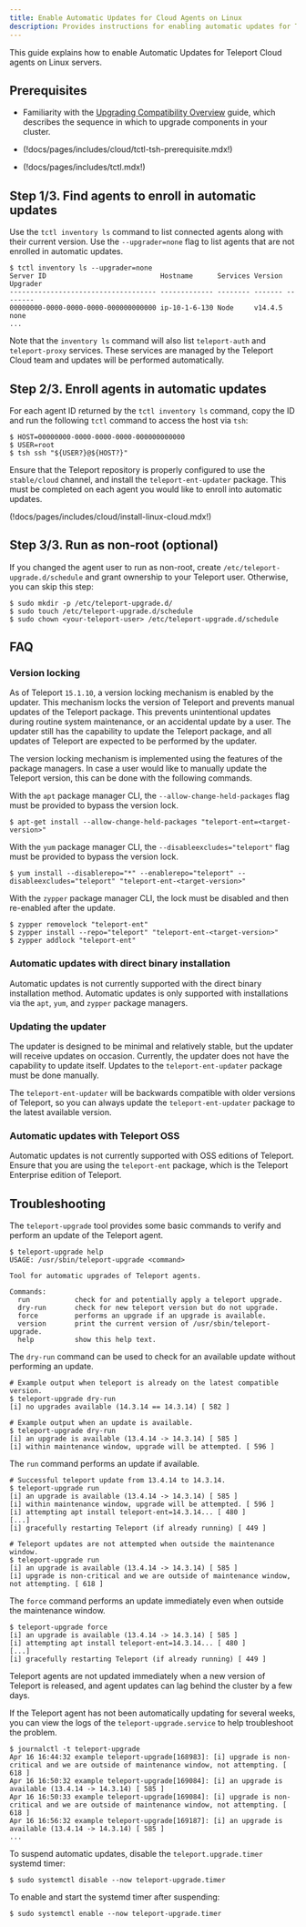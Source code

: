 ```yaml
---
title: Enable Automatic Updates for Cloud Agents on Linux
description: Provides instructions for enabling automatic updates for Teleport Cloud agents that run on Linux servers. 
---
```


This guide explains how to enable Automatic Updates for Teleport Cloud agents on
Linux servers.

## Prerequisites

- Familiarity with the [Upgrading Compatibility Overview](./overview.mdx) guide,
  which describes the sequence in which to upgrade components in your cluster.

- (!docs/pages/includes/cloud/tctl-tsh-prerequisite.mdx!)

- (!docs/pages/includes/tctl.mdx!)


## Step 1/3. Find agents to enroll in automatic updates

Use the `tctl inventory ls` command to list connected agents along with their current
version. Use the `--upgrader=none` flag to list agents that are not enrolled in automatic
updates.


```code
$ tctl inventory ls --upgrader=none
Server ID                            Hostname      Services Version Upgrader
------------------------------------ ------------- -------- ------- --------
00000000-0000-0000-0000-000000000000 ip-10-1-6-130 Node     v14.4.5 none
...
```

Note that the `inventory ls` command will also list `teleport-auth` and `teleport-proxy`
services. These services are managed by the Teleport Cloud team and updates will
be performed automatically.

## Step 2/3. Enroll agents in automatic updates

For each agent ID returned by the `tctl inventory ls` command, copy the ID and
run the following `tctl` command to access the host via `tsh`:

```code
$ HOST=00000000-0000-0000-0000-000000000000
$ USER=root
$ tsh ssh "${USER?}@${HOST?}"
```

Ensure that the Teleport repository is properly configured to use the `stable/cloud`
channel, and install the `teleport-ent-updater` package. This must be completed on
each agent you would like to enroll into automatic updates.

(!docs/pages/includes/cloud/install-linux-cloud.mdx!)

## Step 3/3. Run as non-root (optional)

If you changed the agent user to run as non-root, create `/etc/teleport-upgrade.d/schedule`
and grant ownership to your Teleport user. Otherwise, you can skip this step:

```code
$ sudo mkdir -p /etc/teleport-upgrade.d/
$ sudo touch /etc/teleport-upgrade.d/schedule
$ sudo chown <your-teleport-user> /etc/teleport-upgrade.d/schedule
```

## FAQ

### Version locking

As of Teleport `15.1.10`, a version locking mechanism is enabled by the updater.
This mechanism locks the version of Teleport and prevents manual updates of the Teleport
package. This prevents unintentional updates during routine system maintenance, or
an accidental update by a user. The updater still has the capability to update the
Teleport package, and all updates of Teleport are expected to be performed by the
updater.

The version locking mechanism is implemented using the features of the package managers.
In case a user would like to manually update the Teleport version, this can be done
with the following commands.

With the `apt` package manager CLI, the `--allow-change-held-packages` flag must be provided
to bypass the version lock.
```code
$ apt-get install --allow-change-held-packages "teleport-ent=<target-version>"
```

With the `yum` package manager CLI, the `--disableexcludes="teleport"` flag must be provided
to bypass the version lock.
```code
$ yum install --disablerepo="*" --enablerepo="teleport" --disableexcludes="teleport" "teleport-ent-<target-version>"
```

With the `zypper` package manager CLI, the lock must be disabled and then re-enabled
after the update.
```code
$ zypper removelock "teleport-ent"
$ zypper install --repo="teleport" "teleport-ent-<target-version>"
$ zypper addlock "teleport-ent"
```

### Automatic updates with direct binary installation

Automatic updates is not currently supported with the direct binary installation method.
Automatic updates is only supported with installations via the `apt`, `yum`, and
`zypper` package managers.

### Updating the updater

The updater is designed to be minimal and relatively stable, but the updater will
receive updates on occasion. Currently, the updater does not have the capability
to update itself. Updates to the `teleport-ent-updater` package must be done manually.

The `teleport-ent-updater` will be backwards compatible with older versions of Teleport,
so you can always update the `teleport-ent-updater` package to the latest available
version.

### Automatic updates with Teleport OSS

Automatic updates is not currently supported with OSS editions of Teleport. Ensure
that you are using the `teleport-ent` package, which is the Teleport Enterprise edition
of Teleport.

## Troubleshooting

The `teleport-upgrade` tool provides some basic commands to verify and perform an
update of the Teleport agent.

```code
$ teleport-upgrade help
USAGE: /usr/sbin/teleport-upgrade <command>

Tool for automatic upgrades of Teleport agents.

Commands:
  run           check for and potentially apply a teleport upgrade.
  dry-run       check for new teleport version but do not upgrade.
  force         performs an upgrade if an upgrade is available.
  version       print the current version of /usr/sbin/teleport-upgrade.
  help          show this help text.
```

The `dry-run` command can be used to check for an available update without performing
an update.
```code
# Example output when teleport is already on the latest compatible version.
$ teleport-upgrade dry-run
[i] no upgrades available (14.3.14 == 14.3.14) [ 582 ]

# Example output when an update is available.
$ teleport-upgrade dry-run
[i] an upgrade is available (13.4.14 -> 14.3.14) [ 585 ]
[i] within maintenance window, upgrade will be attempted. [ 596 ]
```

The `run` command performs an update if available.
```code
# Successful teleport update from 13.4.14 to 14.3.14.
$ teleport-upgrade run
[i] an upgrade is available (13.4.14 -> 14.3.14) [ 585 ]
[i] within maintenance window, upgrade will be attempted. [ 596 ]
[i] attempting apt install teleport-ent=14.3.14... [ 480 ]
[...]
[i] gracefully restarting Teleport (if already running) [ 449 ]

# Teleport updates are not attempted when outside the maintenance window.
$ teleport-upgrade run
[i] an upgrade is available (13.4.14 -> 14.3.14) [ 585 ]
[i] upgrade is non-critical and we are outside of maintenance window, not attempting. [ 618 ]
```

The `force` command performs an update immediately even when outside the maintenance
window.
```code
$ teleport-upgrade force
[i] an upgrade is available (13.4.14 -> 14.3.14) [ 585 ]
[i] attempting apt install teleport-ent=14.3.14... [ 480 ]
[...]
[i] gracefully restarting Teleport (if already running) [ 449 ]
```

Teleport agents are not updated immediately when a new version of Teleport is released,
and agent updates can lag behind the cluster by a few days.

If the Teleport agent has not been automatically updating for several weeks, you
can view the logs of the `teleport-upgrade.service` to help troubleshoot the problem.

```code
$ journalctl -t teleport-upgrade
Apr 16 16:44:32 example teleport-upgrade[168983]: [i] upgrade is non-critical and we are outside of maintenance window, not attempting. [ 618 ]
Apr 16 16:50:32 example teleport-upgrade[169084]: [i] an upgrade is available (13.4.14 -> 14.3.14) [ 585 ]
Apr 16 16:50:33 example teleport-upgrade[169084]: [i] upgrade is non-critical and we are outside of maintenance window, not attempting. [ 618 ]
Apr 16 16:56:32 example teleport-upgrade[169187]: [i] an upgrade is available (13.4.14 -> 14.3.14) [ 585 ]
...
```

To suspend automatic updates, disable the `teleport.upgrade.timer` systemd timer:

```code
$ sudo systemctl disable --now teleport-upgrade.timer
```

To enable and start the systemd timer after suspending:

```code
$ sudo systemctl enable --now teleport-upgrade.timer
```